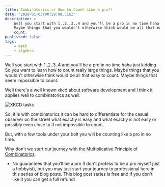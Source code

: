 ```yaml
---
title: Combinatorics or How to Count Like a pro*!
date: "2020-01-03T00:29:08.516Z"
description: >
    Well you start with 1..2..3..4 and you'll be a pro in no time haha just kidding. So you want to learn how to count really large things.
    Maybe things that you wouldn't otherwise think would be all that easy to count. Maybe things that seem impossible to
    count.
published: false
tags:
    - math
    - algebra
---
```


Well you start with 1..2..3..4 and you'll be a pro in no time haha just kidding. So you want to learn how to count really large things.
Maybe things that you wouldn't otherwise think would be all that easy to count. Maybe things that seem impossible to
count.

Well there's a well known xkcd about software development and I think it applies well to combinatorics as well:

![XKCD tasks](https://imgs.xkcd.com/comics/tasks.png)

So, it is with combinatorics it can be hard to differentiate for the casual observer on the street what exactly is
easy and what exactly is not easy or possibly even close to if not impossible to count.

But, with a few tools under your belt you will be counting like a pro in no time.

Why don't we start our journey with the [Multiplicative Principle of Combinatorics](./multiplicative-principle).

* No guarantees that you'll be a pro (I don't profess to be a pro myself just a hobbyist), 
but you may just start your journey to professional here in this series of blog posts.
This blog post series is free and if you don't like it you can get a full refund!
